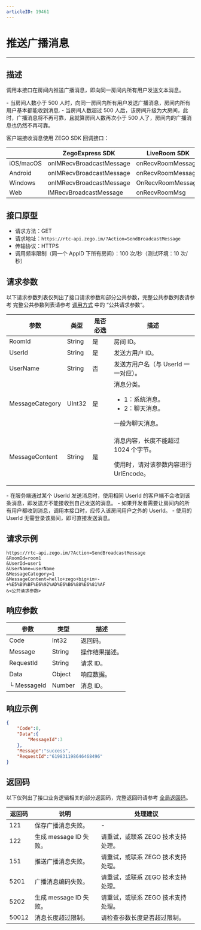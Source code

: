 ```yaml
---
articleID: 19461
---
```

# 推送广播消息

---

## 描述

调用本接口在房间内推送广播消息，即向同一房间内所有用户发送文本消息。

<Warning title="注意">
- 当房间人数小于 500 人时，向同一房间内所有用户发送广播消息，房间内所有用户基本都能收到消息.
- 当房间人数超过 500 人后，该房间升级为大房间，此时，广播消息将不再可靠，且就算房间人数再次小于 500 人了，房间内的广播消息也仍然不再可靠。
</Warning>


客户端接收消息使用 ZEGO SDK 回调接口：

| |ZegoExpress SDK|LiveRoom SDK|
|-|-|-|
|iOS/macOS| onIMRecvBroadcastMessage | onRecvRoomMessage | 
|Android| onIMRecvBroadcastMessage | onRecvRoomMessage | 
|Windows| onIMRecvBroadcastMessage | OnRecvRoomMessage | 
|Web| IMRecvBroadcastMessage | onRecvRoomMsg | 


## 接口原型

- 请求方法：GET
- 请求地址：`https://rtc-api.zego.im/?Action=SendBroadcastMessage`
- 传输协议：HTTPS
- 调用频率限制（同一个 AppID 下所有房间）：100 次/秒（测试环境：10 次/秒）



## 请求参数

以下请求参数列表仅列出了接口请求参数和部分公共参数，完整公共参数列表请参考 完整公共参数列表请参考 [调用方式](./../making-api-requests.mdx#公共请求参数) 中的 “公共请求参数”。


<table>

<thead>
  <tr>
    <th>参数</th>
    <th>类型</th>
    <th>是否必选</th>
    <th>描述</th>
  </tr>
</thead>
<tbody>
  <tr>
    <td>RoomId</td>
    <td>String</td>
    <td>是</td>
    <td>房间 ID。</td>
  </tr>
  <tr>
    <td>UserId</td>
    <td>String</td>
    <td>是</td>
    <td>发送方用户 ID。</td>
  </tr>
  <tr>
    <td>UserName</td>
    <td>String</td>
    <td>否</td>
    <td>发送方用户名（与 UserId 一一对应）。</td>
  </tr>
  <tr>
    <td>MessageCategory</td>
    <td>UInt32</td>
    <td>是</td>
    <td>消息分类。<ul><li>1：系统消息。</li><li>2：聊天消息。</li></ul>一般为聊天消息。</td>
  </tr>
  <tr>
    <td>MessageContent</td>
    <td>String</td>
    <td>是</td>
    <td><p>消息内容，长度不能超过 1024 个字节。</p><p>使用时，请对该参数内容进行 UrlEncode。</p></td>
  </tr>
</tbody>
</table>

<Warning title="注意">
- 在服务端通过某个 UserId 发送消息时，使用相同 UserId 的客户端不会收到该条消息，即发送方不能接收到自己发送的消息。
- 如果开发者需要让房间内的所有用户都收到消息，调用本接口时，应传入该房间用户之外的 UserId。
- 使用的 UserId 无需登录该房间，即可直接发送消息。
</Warning>



## 请求示例

```
https://rtc-api.zego.im/?Action=SendBroadcastMessage
&RoomId=room1
&UserId=user1
&UserName=userName
&MessageCategory=1
&MessageContent=hello+zego+big+im+-+%E5%B9%BF%E6%92%AD%E6%B6%88%E6%81%AF
&<公共请求参数>
```

## 响应参数


<table>

<thead>
  <tr>
    <th>参数</th>
    <th>类型</th>
    <th>描述</th>
  </tr>
</thead>
<tbody>
  <tr>
    <td>Code</td>
    <td>Int32</td>
    <td>返回码。</td>
  </tr>
  <tr>
    <td>Message</td>
    <td>String</td>
    <td>操作结果描述。</td>
  </tr>
  <tr>
    <td>RequestId</td>
    <td>String</td>
    <td>请求 ID。</td>
  </tr>
  <tr>
    <td>Data</td>
    <td>Object</td>
    <td>响应数据。</td>
  </tr>
  <tr>
    <td>└ MessageId</td>
    <td>Number</td>
    <td>消息 ID。</td>
  </tr>
</tbody>
</table>


## 响应示例

```json
{
    "Code":0,
    "Data":{
        "MessageId":3
    },
    "Message":"success",
    "RequestId":"619831198646468496"
}
```

## 返回码

以下仅列出了接口业务逻辑相关的部分返回码，完整返回码请参考 [全局返回码](!global_return_code)。

|返回码|说明| 处理建议 |
|-----|----|----|
| 121 | 保存广播消息失败。 |-|
| 122 | 生成 message ID 失败。 | 请重试，或联系 ZEGO 技术支持处理。 |
| 151 | 推送广播消息失败。 | 请重试，或联系 ZEGO 技术支持处理。|
| 5201 | 广播消息编码失败。 | 请重试，或联系 ZEGO 技术支持处理。|
| 5202 | 生成 message ID 失败。 | 请重试，或联系 ZEGO 技术支持处理。|
| 50012 | 消息长度超过限制。 | 请检查参数长度是否超过限制。|

